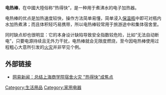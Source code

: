 {{orphan|time=2018-09-08T21:02:49+00:00}}
{{refimprove|time=2018-09-08T21:02:49+00:00}}
{{NoteTA
|T=zh-cn:电热棒;zh-tw:電湯匙;
|1=zh-cn:电热棒;zh-tw:電湯匙;}}
{{各地中文名
 | 名詞 = -{zh-tw:電湯匙; zh-cn:电热棒;}-
 | 圖像 = Fastheater.jpg
 | 說明 = 常见的电热棒：加热速度快，使用方法简单，体积轻小易携带；但安全性能较差。
 | 中國 = 电热棒、热得快
 | 臺灣 = 電湯匙
 | 香港 =
 | 澳門 =
 |新加坡=
 | 大馬 =
}}

'''电热棒'''，在中國大陸俗称“热得快”，是一种用于煮沸水的电子加热器。

电热棒的优点是加热速度较快，操作方法简单易懂，简单浸入[[保温瓶|保温瓶]]中即可对瓶内水加热煮沸；而且体积轻巧易携带，所以电热棒较常用于旅游途中和集体宿舍里。

同时缺点却也很明显：它的本身设计缺陷导致安全指数较危险，比如“无法自动断电”，只要电源持续且无外力干扰，电热棒就会无限度燃烧，至今因电热棒使用过程粗心大意所引发的[[火灾|火灾]]并非罕见个例。

==外部链接==
*[http://news.163.com/08/1119/12/4R4593RH000128OQ.html 网易新闻：总结上海商学院宿舍火灾 "热得快"成焦点]{{Dead link|date=2020年1月 |bot=InternetArchiveBot |fix-attempted=yes }}
 
{{thing-stub}}

[[Category:生活用品|Category:生活用品]]
[[Category:家用电器|Category:家用电器]]